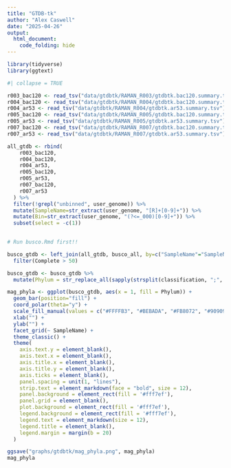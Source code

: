 ```yaml
---
title: "GTDB-tk"
author: "Alex Caswell"
date: "2025-04-26"
output: 
  html_document:
    code_folding: hide
---
```


```r

library(tidyverse)
library(ggtext)

```

```r
#| collapse = TRUE

r003_bac120 <- read_tsv("data/gtdbtk/RAMAN_R003/gtdbtk.bac120.summary.tsv")
r004_bac120 <- read_tsv("data/gtdbtk/RAMAN_R004/gtdbtk.bac120.summary.tsv")
r004_ar53 <- read_tsv("data/gtdbtk/RAMAN_R004/gtdbtk.ar53.summary.tsv")
r005_bac120 <- read_tsv("data/gtdbtk/RAMAN_R005/gtdbtk.bac120.summary.tsv")
r005_ar53 <- read_tsv("data/gtdbtk/RAMAN_R005/gtdbtk.ar53.summary.tsv")
r007_bac120 <- read_tsv("data/gtdbtk/RAMAN_R007/gtdbtk.bac120.summary.tsv")
r007_ar53 <- read_tsv("data/gtdbtk/RAMAN_R007/gtdbtk.ar53.summary.tsv")

all_gtdb <- rbind(
    r003_bac120,
    r004_bac120,
    r004_ar53,
    r005_bac120,
    r005_ar53,
    r007_bac120,
    r007_ar53
  ) %>% 
  filter(!grepl("unbinned", user_genome)) %>%
  mutate(SampleName=str_extract(user_genome, "[R]+[0-9]+")) %>%
  mutate(Bin=str_extract(user_genome, "(?<=_000)[0-9]+")) %>%
  subset(select = -c(1))
  

```

```r

# Run busco.Rmd first!!

busco_gtdb <- left_join(all_gtdb, busco_all, by=c("SampleName"="SampleName", "Bin"="Bin")) %>%
  filter(Complete > 50)

```

```r

busco_gtdb <- busco_gtdb %>%
  mutate(Phylum = str_replace_all(sapply(strsplit(classification, ";", fixed=TRUE), '[', 2), c("a_A"="a", "a_B"="a", "_C"="", "_I"="", "p__"="")))

```

```r

mag_phyla <- ggplot(busco_gtdb, aes(x = 1, fill = Phylum)) + 
  geom_bar(position="fill") + 
  coord_polar(theta="y") + 
  scale_fill_manual(values = c("#FFFFB3", "#BEBADA", "#FB8072", "#909090", "#FDB462", "#FCCDE5")) +
  xlab("") +
  ylab("") +
  facet_grid(~ SampleName) +
  theme_classic() +
  theme(
    axis.text.y = element_blank(),
    axis.text.x = element_blank(),
    axis.title.x = element_blank(),
    axis.title.y = element_blank(),
    axis.ticks = element_blank(),
    panel.spacing = unit(1, "lines"),
    strip.text = element_markdown(face = "bold", size = 12),
    panel.background = element_rect(fill = '#fff7ef'),
    panel.grid = element_blank(),
    plot.background = element_rect(fill = '#fff7ef'),
    legend.background = element_rect(fill = '#fff7ef'),
    legend.text = element_markdown(size = 12),
    legend.title = element_blank(),
    legend.margin = margin(b = 20)
  )

ggsave("graphs/gtdbtk/mag_phyla.png", mag_phyla)
mag_phyla

```
